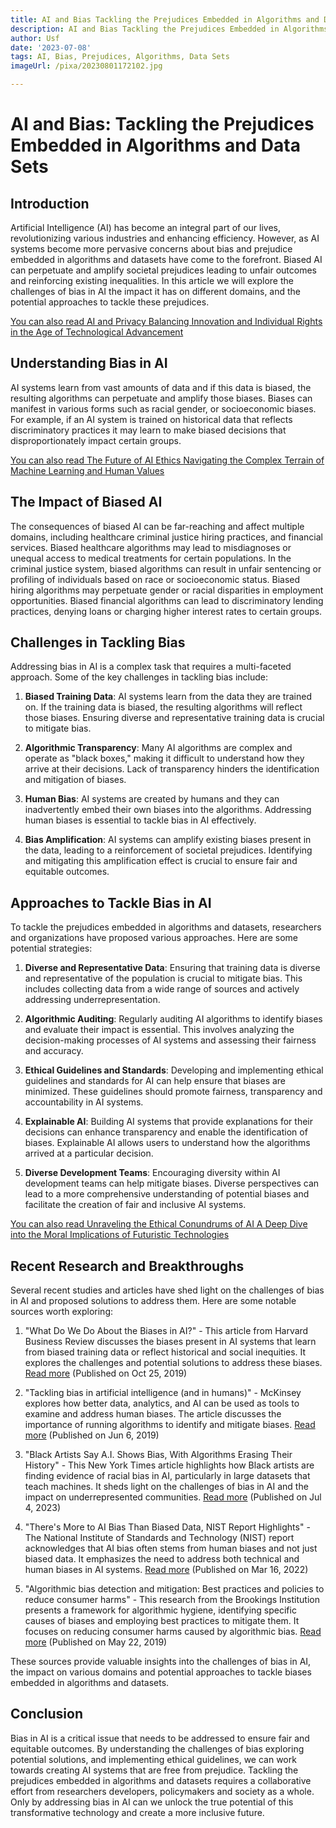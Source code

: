 ```yaml
---
title: AI and Bias Tackling the Prejudices Embedded in Algorithms and Data Sets
description: AI and Bias Tackling the Prejudices Embedded in Algorithms and Data Sets
author: Usf
date: '2023-07-08'
tags: AI, Bias, Prejudices, Algorithms, Data Sets
imageUrl: /pixa/20230801172102.jpg

---
```

# AI and Bias: Tackling the Prejudices Embedded in  Algorithms and Data Sets

## Introduction

Artificial Intelligence (AI) has become an integral  part of our lives, revolutionizing various industries and enhancing efficiency. However, as AI systems become more pervasive concerns about bias and prejudice embedded in algorithms and datasets have  come to the forefront. Biased  AI can perpetuate and amplify societal prejudices leading to unfair outcomes and reinforcing existing inequalities. In this article we will explore the challenges of bias in AI the impact it has on different domains, and the potential approaches to tackle these prejudices.

[You can also read  AI  and Privacy Balancing Innovation and Individual Rights in the  Age of Technological Advancement](AI%20and%20Privacy%20Balancing%20Innovation%20and%20Individual%20Rights%20in%20the%20Age%20of%20Technological%20Advancement)


##  Understanding Bias in AI

AI systems learn  from vast amounts of  data and if this data is biased, the resulting algorithms  can perpetuate and amplify those biases. Biases can manifest in various forms  such as racial gender, or socioeconomic biases.  For example, if an AI system is  trained on historical data that  reflects  discriminatory practices it may learn to make biased decisions that disproportionately impact certain groups.

[You can also read  The Future of AI Ethics  Navigating the Complex Terrain  of Machine  Learning and Human Values](The%20Future%20of%20AI%20Ethics%20Navigating%20the%20Complex%20Terrain%20of%20Machine%20Learning%20and%20Human%20Values)


##  The Impact of Biased  AI

The consequences of  biased  AI can be far-reaching and affect multiple domains, including healthcare criminal justice hiring practices, and financial services. Biased healthcare algorithms may lead to misdiagnoses  or unequal access to medical  treatments for  certain populations. In  the criminal justice system, biased algorithms can  result in unfair sentencing or profiling of individuals based on race or socioeconomic status. Biased hiring algorithms may perpetuate gender  or racial disparities in employment opportunities. Biased financial algorithms can lead to discriminatory lending practices,  denying loans or charging higher interest rates to certain groups.

## Challenges in Tackling Bias

Addressing bias in AI is a complex task that requires a multi-faceted approach. Some of the key challenges in tackling bias include:

1. **Biased Training Data**: AI systems learn from the data they are trained on. If the training data is biased, the resulting algorithms will reflect those biases. Ensuring diverse and representative training  data is crucial to  mitigate bias.

2. **Algorithmic  Transparency**: Many AI algorithms  are complex and operate as "black boxes," making it difficult to understand how they arrive at  their  decisions. Lack of transparency hinders  the  identification and mitigation of biases.

3. **Human Bias**: AI systems are created by humans and they can inadvertently embed their own biases into the algorithms. Addressing human biases is essential to tackle bias in AI effectively.

4. **Bias Amplification**: AI systems can amplify existing biases present in the data, leading to a reinforcement of societal prejudices. Identifying and mitigating this amplification effect is crucial to ensure fair and equitable outcomes.

## Approaches to Tackle Bias in AI

To tackle the prejudices embedded in algorithms and datasets, researchers and  organizations have proposed various approaches. Here are  some potential strategies:

1. **Diverse  and Representative Data**:  Ensuring that training data is  diverse  and representative of the population is crucial to  mitigate bias.  This includes collecting data from  a wide range of sources and actively addressing underrepresentation.

2. **Algorithmic Auditing**: Regularly auditing AI algorithms to identify biases and evaluate their  impact is essential. This involves analyzing  the decision-making processes of AI systems and assessing their fairness and accuracy.

3. **Ethical Guidelines and Standards**: Developing and implementing  ethical guidelines and standards for AI can help ensure that biases are minimized. These guidelines should  promote fairness, transparency and accountability in AI systems.

4.  **Explainable  AI**: Building AI systems that provide explanations for  their decisions can enhance  transparency  and enable the identification of biases.  Explainable AI allows users to understand how  the algorithms arrived at a particular decision.

5. **Diverse Development Teams**: Encouraging diversity within AI development teams can help  mitigate biases. Diverse perspectives can lead to a more  comprehensive understanding of potential biases and facilitate  the creation of fair and inclusive AI systems.

[You can also read Unraveling  the Ethical Conundrums of AI A Deep Dive into the Moral Implications of Futuristic Technologies](Unraveling%20the%20Ethical%20Conundrums%20of%20AI%20A%20Deep%20Dive%20into%20the%20Moral%20Implications%20of%20Futuristic%20Technologies)


## Recent Research  and Breakthroughs

Several recent studies  and articles have shed  light on the challenges of bias in AI  and proposed solutions to address them. Here are some notable sources worth exploring:

1. "What Do We Do About  the Biases in AI?"  - This article from Harvard Business Review discusses the biases present in AI systems  that learn from biased training data or reflect historical and social inequities. It explores the challenges and potential solutions to  address these biases.  [Read more](https://hbr.org/2019/10/what-do-we-do-about-the-biases-in-ai) (Published  on Oct 25, 2019)

2.  "Tackling bias in artificial intelligence (and in humans)" - McKinsey explores how better data, analytics, and AI can be  used as tools to examine and address human biases. The article discusses  the importance of running algorithms to identify and mitigate biases. [Read more](https://www.mckinsey.com/featured-insights/artificial-intelligence/tackling-bias-in-artificial-intelligence-and-in-humans) (Published on Jun 6, 2019)

3. "Black Artists Say A.I. Shows Bias,  With  Algorithms Erasing  Their History" - This New York Times article highlights how  Black  artists are finding evidence of racial bias in  AI, particularly in  large datasets that teach machines. It  sheds light on the challenges of bias in AI and the impact on underrepresented communities. [Read more](https://www.nytimes.com/2023/07/04/arts/design/black-artists-bias-ai.html) (Published on Jul 4, 2023)

4. "There's More to AI Bias Than Biased Data, NIST Report Highlights" - The National Institute  of Standards and Technology (NIST) report acknowledges that AI bias often stems from human biases  and not just biased  data. It  emphasizes the  need to address both technical and  human biases in AI systems. [Read more](https://www.nist.gov/news-events/news/2022/03/theres-more-ai-bias-biased-data-nist-report-highlights)  (Published  on Mar 16, 2022)

5. "Algorithmic bias detection and mitigation: Best practices and policies to reduce  consumer harms" - This research from the Brookings Institution presents a framework for algorithmic  hygiene, identifying specific causes of biases  and employing best practices  to mitigate them. It focuses  on reducing  consumer harms caused by algorithmic  bias. [Read more](https://www.brookings.edu/articles/algorithmic-bias-detection-and-mitigation-best-practices-and-policies-to-reduce-consumer-harms/) (Published on May 22, 2019)

These sources provide  valuable insights into the challenges of bias in  AI, the impact  on various domains and potential approaches to tackle biases embedded in algorithms  and  datasets.

## Conclusion

Bias in AI is a critical issue that needs to be addressed to ensure fair and equitable outcomes. By understanding the challenges of bias exploring potential solutions,  and implementing ethical guidelines, we can work towards creating AI systems that are free from prejudice. Tackling the prejudices  embedded in algorithms and datasets requires a collaborative effort from researchers developers, policymakers and society as a whole. Only by  addressing bias in AI can we unlock the true potential of this transformative technology and create a more inclusive future.